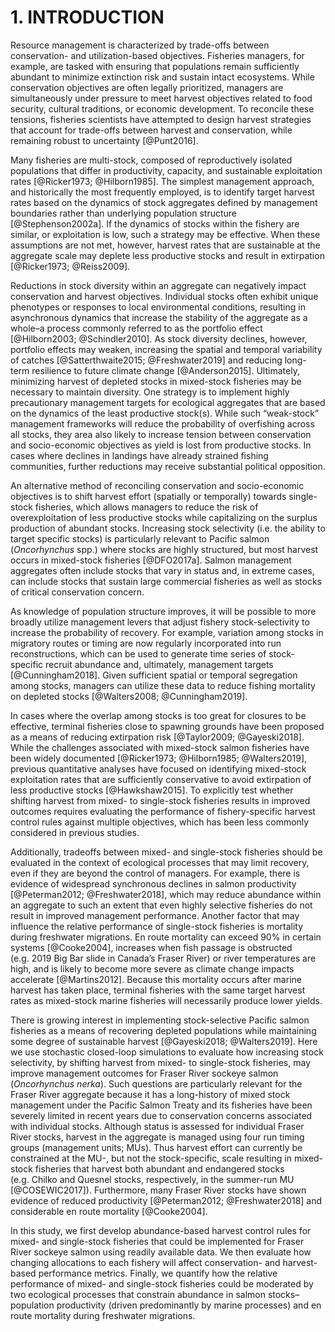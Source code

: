 # 1. INTRODUCTION

Resource management is characterized by trade-offs between conservation- and utilization-based objectives. Fisheries managers, for example, are tasked with ensuring that populations remain sufficiently abundant to minimize extinction risk and sustain intact ecosystems. While conservation objectives are often legally prioritized, managers are simultaneously under pressure to meet harvest objectives related to food security, cultural traditions, or economic development. To reconcile these tensions, fisheries scientists have attempted to design harvest strategies that account for trade-offs between harvest and conservation, while remaining robust to uncertainty [@Punt2016].

Many fisheries are multi-stock, composed of reproductively isolated populations that differ in productivity, capacity, and sustainable exploitation rates [@Ricker1973; @Hilborn1985]. The simplest management approach, and historically the most frequently employed, is to identify target harvest rates based on the dynamics of stock aggregates defined by management boundaries rather than underlying population structure [@Stephenson2002a]. If the dynamics of stocks within the fishery are similar, or exploitation is low, such a strategy may be effective. When these assumptions are not met, however, harvest rates that are sustainable at the aggregate scale may deplete less productive stocks and result in extirpation [@Ricker1973; @Reiss2009]. 

Reductions in stock diversity within an aggregate can negatively impact conservation and harvest objectives. Individual stocks often exhibit unique phenotypes or responses to local environmental conditions, resulting in asynchronous dynamics that increase the stability of the aggregate as a whole--a process commonly referred to as the portfolio effect [@Hilborn2003; @Schindler2010]. As stock diversity declines, however, portfolio effects may weaken, increasing the spatial and temporal variability of catches [@Satterthwaite2015; @Freshwater2019] and reducing long-term resilience to future climate change [@Anderson2015]. Ultimately, minimizing harvest of depleted stocks in mixed-stock fisheries may be necessary to maintain diversity. One strategy is to implement highly precautionary management targets for ecological aggregates that are based on the dynamics of the least productive stock(s). While such "weak-stock" management frameworks will reduce the probability of overfishing across all stocks, they area also likely to increase tension between conservation and socio-economic objectives as yield is lost from productive stocks. In cases where declines in landings have already strained fishing communities, further reductions may receive substantial political opposition.

An alternative method of reconciling conservation and socio-economic objectives is to shift harvest effort (spatially or temporally) towards single-stock fisheries, which allows managers to reduce the risk of overexploitation of less productive stocks while capitalizing on the surplus production of abundant stocks. Increasing stock selectivity (i.e. the ability to target specific stocks) is particularly relevant to Pacific salmon (*Oncorhynchus* spp.) where stocks are highly structured, but most harvest occurs in mixed-stock fisheries [@DFO2017a]. Salmon management aggregates often include stocks that vary in status and, in extreme cases, can include stocks that sustain large commercial fisheries as well as stocks of critical conservation concern. 

As knowledge of population structure improves, it will be possible to more broadly utilize management levers that adjust fishery stock-selectivity to increase the probability of recovery. For example, variation among stocks in migratory routes or timing are now regularly incorporated into run reconstructions, which can be used to generate time series of stock-specific recruit abundance and, ultimately, management targets [@Cunningham2018]. Given sufficient spatial or temporal segregation among stocks, managers can utilize these data to reduce fishing mortality on depleted stocks [@Walters2008; @Cunningham2019]. 

In cases where the overlap among stocks is too great for closures to be effective, terminal fisheries close to spawning grounds have been proposed as a means of reducing extirpation risk [@Taylor2009; @Gayeski2018]. While the challenges associated with mixed-stock salmon fisheries have been widely documented [@Ricker1973; @Hilborn1985; @Walters2019], previous quantitative analyses have focused on identifying mixed-stock exploitation rates that are sufficiently conservative to avoid extirpation of less productive stocks [@Hawkshaw2015]. To explicitly test whether shifting harvest from mixed- to single-stock fisheries results in improved outcomes requires evaluating the performance of fishery-specific harvest control rules against multiple objectives, which has been less commonly considered in previous studies. 

Additionally, tradeoffs between mixed- and single-stock fisheries should be evaluated in the context of ecological processes that may limit recovery, even if they are beyond the control of managers. For example, there is evidence of widespread synchronous declines in salmon productivity [@Peterman2012; @Freshwater2018], which may reduce abundance within an aggregate to such an extent that even highly selective fisheries do not result in improved management performance. Another factor that may influence the relative performance of single-stock fisheries is mortality during freshwater migrations. En route mortality can exceed 90% in certain systems [@Cooke2004], increases when fish passage is obstructed (e.g. 2019 Big Bar slide in Canada's Fraser River) or river temperatures are high, and is likely to become more severe as climate change impacts accelerate [@Martins2012]. Because this mortality occurs after marine harvest has taken place, terminal fisheries with the same target harvest rates as mixed-stock marine fisheries will necessarily produce lower yields. 

There is growing interest in implementing stock-selective Pacific salmon fisheries as a means of recovering depleted populations while maintaining some degree of sustainable harvest [@Gayeski2018; @Walters2019]. Here we use stochastic closed-loop simulations to evaluate how increasing stock selectivity, by shifting harvest from mixed- to single-stock fisheries, may improve management outcomes for Fraser River sockeye salmon (*Oncorhynchus nerka*). Such questions are particularly relevant for the Fraser River aggregate because it has a long-history of mixed stock management under the Pacific Salmon Treaty and its fisheries have been severely limited in recent years due to conservation concerns associated with individual stocks. Although status is assessed for individual Fraser River stocks, harvest in the aggregate is managed using four run timing groups (management units; MUs). Thus harvest effort can currently be constrained at the MU-, but not the stock-specific, scale resulting in mixed-stock fisheries that harvest both abundant and endangered stocks (e.g. Chilko and Quesnel stocks, respectively, in the summer-run MU [@COSEWIC2017]). Furthermore, many Fraser River stocks have shown evidence of reduced productivity [@Peterman2012; @Freshwater2018] and considerable en route mortality [@Cooke2004].

In this study, we first develop abundance-based harvest control rules for mixed- and single-stock fisheries that could be implemented for Fraser River sockeye salmon using readily available data. We then evaluate how changing allocations to each fishery will affect conservation- and harvest-based performance metrics. Finally, we quantify how the relative performance of mixed- and single-stock fisheries could be moderated by two ecological processes that constrain abundance in salmon stocks--population productivity (driven predominantly by marine processes) and en route mortality during freshwater migrations. 